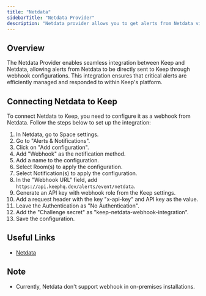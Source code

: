 ```yaml
---
title: "Netdata"
sidebarTitle: "Netdata Provider"
description: "Netdata provider allows you to get alerts from Netdata via webhooks."
---
```


## Overview

The Netdata Provider enables seamless integration between Keep and Netdata, allowing alerts from Netdata to be directly sent to Keep through webhook configurations. This integration ensures that critical alerts are efficiently managed and responded to within Keep's platform.

## Connecting Netdata to Keep

To connect Netdata to Keep, you need to configure it as a webhook from Netdata. Follow the steps below to set up the integration:

1. In Netdata, go to Space settings.
2. Go to "Alerts & Notifications".
3. Click on "Add configuration".
4. Add "Webhook" as the notification method.
5. Add a name to the configuration.
6. Select Room(s) to apply the configuration.
7. Select Notification(s) to apply the configuration.
8. In the "Webhook URL" field, add `https://api.keephq.dev/alerts/event/netdata`.
9. Generate an API key with webhook role from the Keep settings.
10. Add a request header with the key "x-api-key" and API key as the value.
11. Leave the Authentication as "No Authentication".
12. Add the "Challenge secret" as "keep-netdata-webhook-integration".
13. Save the configuration.

## Useful Links

- [Netdata](https://www.netdata.cloud/)

## Note

- Currently, Netdata don't support webhook in on-premises installations.
